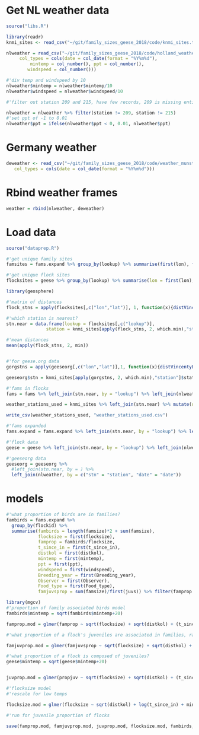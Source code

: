 # Get NL weather data

```r
source("libs.R")
```

```r
library(readr)
knmi_sites <- read_csv("~/git/family_sizes_geese_2018/code/knmi_sites.txt")
```


```r
nlweather = read_csv("~/git/family_sizes_geese_2018/code/holland_weather.txt",
     col_types = cols(date = col_date(format = "%Y%m%d"),
         mintemp = col_number(), ppt = col_number(),
        windspeed = col_number()))

#'div temp and windspeed by 10
nlweather$mintemp = nlweather$mintemp/10
nlweather$windspeed = nlweather$windspeed/10

#'filter out station 209 and 215, have few records, 209 is missing entirely

nlweather = nlweather %>% filter(station != 209, station != 215)
#'set ppt of -1 to 0.01
nlweather$ppt = ifelse(nlweather$ppt < 0, 0.01, nlweather$ppt)
```

# Germany weather

```r
deweather <- read_csv("~/git/family_sizes_geese_2018/code/weather_munster.csv",
   col_types = cols(date = col_date(format = "%Y%m%d")))
```

# Rbind weather frames

```r
weather = rbind(nlweather, deweather)
```


# Load data

```r
source("dataprep.R")
```

```r
#'get unique family sites
famsites = fams.expand %>% group_by(lookup) %>% summarise(first(lon), first(lat))

#'get unique flock sites
flocksites = geese %>% group_by(lookup) %>% summarise(lon = first(lon), lat = first(lat))
```

```r
library(geosphere)

#'matrix of distances
flock_stns = apply(flocksites[,c("lon","lat")], 1, function(x){distVincentyEllipsoid(p1 = x, p2 = knmi_sites[,c("lon","lat")])})/1000

#'which station is nearest?
stn.near = data.frame(lookup = flocksites[,c("lookup")],
               station = knmi_sites[apply(flock_stns, 2, which.min),"station"])

#'mean distances
mean(apply(flock_stns, 2, min))


#'for geese.org data
gorgstns = apply(geeseorg[,c("lon","lat")],1, function(x){distVincentyEllipsoid(p1 = x, p2 = knmi_sites[,c("lon","lat")])})/1000

geeseorg$stn = knmi_sites[apply(gorgstns, 2, which.min),"station"]$station


```

```r
#'fams in flocks
fams = fams %>% left_join(stn.near, by = "lookup") %>% left_join(nlweather, by = c("station", "time" = "date"))

weather_stations_used = knmi_sites %>% left_join(stn.near) %>% mutate(used = !is.na(lookup))

write_csv(weather_stations_used, "weather_stations_used.csv")

#'fams expanded
fams.expand = fams.expand %>% left_join(stn.near, by = "lookup") %>% left_join(nlweather, by = c("station", "time" = "date"))

#'flock data
geese = geese %>% left_join(stn.near, by = "lookup") %>% left_join(nlweather, by = c("station","time"="date"))

#'geeseorg data
geeseorg = geeseorg %>% 
  #left_join(stn.near, by = ) %>% 
  left_join(nlweather, by = c("stn" = "station", "date" = "date"))
```

# models

```r
#'what proportion of birds are in families?
fambirds = fams.expand %>% 
  group_by(flockid) %>% 
  summarise(fambirds = length(famsize)*2 + sum(famsize), 
            flocksize = first(flocksize), 
            famprop = fambirds/flocksize, 
            t_since_in = first(t_since_in), 
            distkol = first(distkol), 
            mintemp = first(mintemp), 
            ppt = first(ppt), 
            windspeed = first(windspeed), 
            Breeding_year = first(Breeding_year), 
            Observer = first(Observer), 
            Food_type = first(Food_type), 
            famjuvsprop = sum(famsize)/first(juvs)) %>% filter(famprop <= 1, famjuvsprop <=1)
```


```r
library(mgcv)
#'proportion of family associated birds model
fambirds$mintemp = sqrt(fambirds$mintemp+20)

famprop.mod = glmer(famprop ~ sqrt(flocksize) + sqrt(distkol) + (t_since_in)+ (1|Breeding_year) + (1|Observer), data = fambirds %>% filter(famprop <= 1, flocksize <= 5000), family = "binomial")
```

```r
#'what proportion of a flock's juveniles are associated in families, rather than being independent?

famjuvprop.mod = glmer(famjuvsprop ~ sqrt(flocksize) + sqrt(distkol) + (t_since_in) + (1|Breeding_year) + (1|Observer), data = fambirds %>% filter(famprop <= 1, flocksize <=5000), family = "binomial")
```

```r
#'what proportion of a flock is composed of juveniles?
geese$mintemp = sqrt(geese$mintemp+20)


juvprop.mod = glmer(propjuv ~ sqrt(flocksize) + sqrt(distkol) + (t_since_in) + (1|Breeding_year) + (1|Observer), data = geese %>% filter(flocksize>0), family = "binomial")

```


```r
#'flocksize model
#'rescale for low temps

flocksize.mod = glmer(flocksize ~ sqrt(distkol) + log(t_since_in) + mintemp + (1|Observer)+ (1|Breeding_year), data = geese, family = "poisson")
```

```r
#'run for juvenile proportion of flocks
```


```r
save(famprop.mod, famjuvprop.mod, juvprop.mod, flocksize.mod, fambirds, geese, geeseorg,file = "mods_flocklevel.rdata")
```
